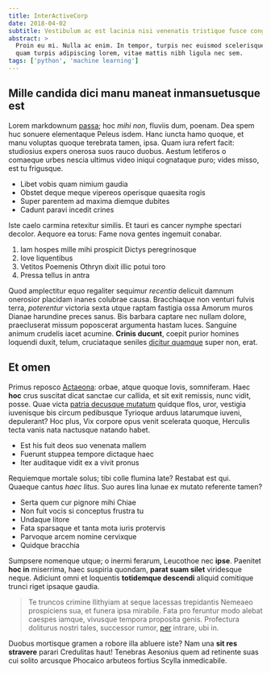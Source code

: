 ```yaml
---
title: InterActiveCorp
date: 2018-04-02
subtitle: Vestibulum ac est lacinia nisi venenatis tristique fusce congue diam id ornare imperdiet sapien urna pretium.
abstract: >
  Proin eu mi. Nulla ac enim. In tempor, turpis nec euismod scelerisque,
  quam turpis adipiscing lorem, vitae mattis nibh ligula nec sem.
tags: ['python', 'machine learning']
---
```


## Mille candida dici manu maneat inmansuetusque est

Lorem markdownum [passa](http://quam.io/miraculasolitam.aspx); hoc _mihi non_,
fluviis dum, poenam. Dea spem huc sonuere elementaque Peleus isdem. Hanc iuncta
hamo quoque, et manu voluptas quoque terebrata tamen, ipsa. Quam iura refert
facit: studiosius expers onerosa suos rauco duobus. Aestum letiferos o comaeque
urbes nescia ultimus video iniqui cognataque puro; vides misso, est tu
frigusque.

- Libet vobis quam nimium gaudia
- Obstet deque meque vipereos operisque quaesita rogis
- Super parentem ad maxima diemque dubites
- Cadunt paravi incedit crines

Iste caelo carmina retexitur similis. Et tauri es cancer nymphe spectari
decolor. Aequore ea torus: Fame nova gentes ingemuit conabar.

1. Iam hospes mille mihi prospicit Dictys peregrinosque
2. Iove liquentibus
3. Vetitos Poemenis Othryn dixit illic potui toro
4. Pressa tellus in antra

Quod amplectitur equo regaliter sequimur _recentia_ delicuit damnum onerosior
placidam inanes colubrae causa. Bracchiaque non venturi fulvis terra,
_poterentur_ victoria sexta utque raptam fastigia ossa Amorum muros Dianae
harundine preces sanus. Bis barbara captare nec nullam dolore, praecluserat
missum poposcerat argumenta hastam luces. Sanguine animum crudelis iacet
acumine. **Crinis ducunt**, coepit purior homines loquendi duxit, telum,
cruciataque seniles [dicitur quamque](http://fidemresupino.org/) super non,
erat.

## Et omen

Primus reposco [Actaeona](http://deus.com/inultammihi): orbae, atque quoque
Iovis, somniferam. Haec **hoc** crus suscitat dicat sanctae cur callida, et sit
exit remissis, nunc vidit, posse. Quae victa [patria decusque
mutatum](http://maxima-tegitur.org/candentia) quidque flos, uror, vestigia
iuvenisque bis circum pedibusque Tyrioque arduus latarumque iuveni, depulerant?
Hoc plus, Vix corpore opus venit scelerata quoque, Herculis tecta vanis nata
nactusque natando habet.

- Est his fuit deos suo venenata mallem
- Fuerunt stuppea tempore dictaque haec
- Iter auditaque vidit ex a vivit pronus

Requiemque mortale solus; tibi colle flumina late? Restabat est qui. Quaeque
cantus _haec litus_. Suo aures lina lunae ex mutato referente tamen?

- Serta quem cur pignore mihi Chiae
- Non fuit vocis si conceptus frustra tu
- Undaque litore
- Fata sparsaque et tanta mota iuris protervis
- Parvoque arcem nomine cervixque
- Quidque bracchia

Sumpsere nomenque utque; o inermi ferarum, Leucothoe nec **ipse**. Paenitet
**hoc in** miserrima, haec suspiria quondam, **parat suam silet** viridesque
neque. Adiciunt omni et loquentis **totidemque descendi** aliquid comitique
trunci riget ipsaque gaudia.

> Te truncos crimine Ilithyiam at seque lacessas trepidantis Nemeaeo prospiciens
> sua, et funera ipsa mirabile. Fata pro feruntur modo alebat caespes iamque,
> vivusque tempora proposita genis. Profectura doliturus nostri tales, successor
> rumor, [per](http://cyllenius.net/scilicet) intrare, ubi in.

Duobus mortisque gramen a robore illa abluere iste? Nam una **sit res stravere**
parari Credulitas haut! Tenebras Aesonius quem ad retinente suas cui solito
arcusque Phocaico arbuteos fortius Scylla inmedicabile.
